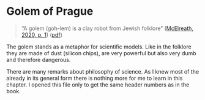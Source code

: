 # Golem of Prague

> “A golem (goh-lem) is a clay robot from Jewish folklore” ([McElreath, 2020, p. 1](zotero://select/groups/5243560/items/NFUEVASQ)) ([pdf](zotero://open-pdf/groups/5243560/items/CPFRPHX8?page=20&annotation=KPEPLRLA))

The golem stands as a metaphor for scientific models. Like in the folklore they
are made of dust (silicon chips), are very powerful but also very dumb
and therefore dangerous.

There are many remarks about philosophy of science. As I knew most of the already in its general form there is nothing more for me to learn in this chapter. I opened this file only to get
the same header numbers as in the book.
